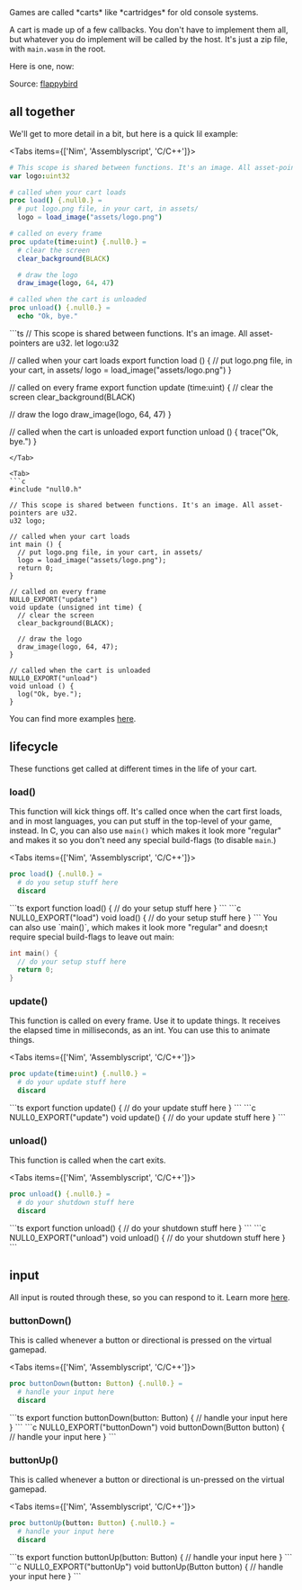
<Callout emoji="👾">
Games are called *carts* like *cartridges* for old console systems.
</Callout>

A cart is made up of a few callbacks. You don't have to implement them all, but whatever you do implement will be called by the host. It's just a zip file, with `main.wasm` in the root.

Here is one, now:

<Cart cart='/flappybird.null0' />

Source: [flappybird](https://github.com/notnullgames/null0/tree/main/src/carts/flappybird)

## all together

We'll get to more detail in a bit, but here is a quick lil example:

<Tabs items={['Nim', 'Assemblyscript', 'C/C++']}>
<Tab>
```nim
# This scope is shared between functions. It's an image. All asset-pointers are uint32.
var logo:uint32

# called when your cart loads
proc load() {.null0.} =
  # put logo.png file, in your cart, in assets/
  logo = load_image("assets/logo.png")

# called on every frame
proc update(time:uint) {.null0.} =
  # clear the screen
  clear_background(BLACK)

  # draw the logo
  draw_image(logo, 64, 47)

# called when the cart is unloaded
proc unload() {.null0.} =
  echo "Ok, bye."
```
</Tab>

<Tab>
```ts
// This scope is shared between functions. It's an image. All asset-pointers are u32.
let logo:u32

// called when your cart loads
export function load () {
  // put logo.png file, in your cart, in assets/
  logo = load_image("assets/logo.png")
}

// called on every frame
export function update (time:uint) {
  // clear the screen
  clear_background(BLACK)

  // draw the logo
  draw_image(logo, 64, 47)
}

// called when the cart is unloaded
export function unload () {
  trace("Ok, bye.")
}
```
</Tab>

<Tab>
```c
#include "null0.h"

// This scope is shared between functions. It's an image. All asset-pointers are u32.
u32 logo;

// called when your cart loads
int main () {
  // put logo.png file, in your cart, in assets/
  logo = load_image("assets/logo.png");
  return 0;
}

// called on every frame
NULL0_EXPORT("update")
void update (unsigned int time) {
  // clear the screen
  clear_background(BLACK);

  // draw the logo
  draw_image(logo, 64, 47);
}

// called when the cart is unloaded
NULL0_EXPORT("unload")
void unload () {
  log("Ok, bye.");
}
```
</Tab>
</Tabs>

You can find more examples [here](https://github.com/notnullgames/null0/tree/main/src/carts).

## lifecycle

These functions get called at different times in the life of your cart.

### load()

This function will kick things off. It's called once when the cart first loads, and in most languages, you can put stuff in the top-level of your game, instead. In C, you can also use `main()` which makes it look more "regular" and makes it so you don't need any special build-flags (to disable `main`.)

<Tabs items={['Nim', 'Assemblyscript', 'C/C++']}>
<Tab>
```nim
proc load() {.null0.} =
  # do you setup stuff here
  discard
```
</Tab>

<Tab>
```ts
export function load() {
  // do your setup stuff here
}
```
</Tab>

<Tab>
```c
NULL0_EXPORT("load")
void load() {
  // do your setup stuff here
}
```
You can also use `main()`, which makes it look more "regular" and doesn;t require special build-flags to leave out main:

```c
int main() {
  // do your setup stuff here
  return 0;
}
```

</Tab>
</Tabs>


### update()

This function is called on every frame. Use it to update things. It receives the elapsed time in milliseconds, as an int. You can use this to animate things.


<Tabs items={['Nim', 'Assemblyscript', 'C/C++']}>
<Tab>
```nim
proc update(time:uint) {.null0.} =
  # do your update stuff here
  discard
```
</Tab>

<Tab>
```ts
export function update() {
  // do your update stuff here
}
```
</Tab>

<Tab>
```c
NULL0_EXPORT("update")
void update() {
  // do your update stuff here
}
```
</Tab>
</Tabs>


### unload()

This function is called when the cart exits.


<Tabs items={['Nim', 'Assemblyscript', 'C/C++']}>
<Tab>
```nim
proc unload() {.null0.} =
  # do your shutdown stuff here
  discard
```
</Tab>

<Tab>
```ts
export function unload() {
  // do your shutdown stuff here
}
```
</Tab>

<Tab>
```c
NULL0_EXPORT("unload")
void unload() {
  // do your shutdown stuff here
}
```
</Tab>
</Tabs>

## input

All input is routed through these, so you can respond to it. Learn more [here](input).

### buttonDown()

This is called whenever a button or directional is pressed on the virtual gamepad.

<Tabs items={['Nim', 'Assemblyscript', 'C/C++']}>
<Tab>
```nim
proc buttonDown(button: Button) {.null0.} =
  # handle your input here
  discard
```
</Tab>

<Tab>
```ts
export function buttonDown(button: Button) {
  // handle your input here
}
```
</Tab>

<Tab>
```c
NULL0_EXPORT("buttonDown")
void buttonDown(Button button) {
  // handle your input here
}
```
</Tab>
</Tabs>


### buttonUp()

This is called whenever a button or directional is un-pressed on the virtual gamepad.

<Tabs items={['Nim', 'Assemblyscript', 'C/C++']}>
<Tab>
```nim
proc buttonUp(button: Button) {.null0.} =
  # handle your input here
  discard
```
</Tab>

<Tab>
```ts
export function buttonUp(button: Button) {
  // handle your input here
}
```
</Tab>

<Tab>
```c
NULL0_EXPORT("buttonUp")
void buttonUp(Button button) {
  // handle your input here
}
```
</Tab>
</Tabs>

